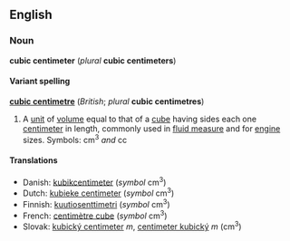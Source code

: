 <!--

If you edit this page, please make corresponding edits to "cubic centimetre" to keep these two pages in synch.

-->


==English==
===Noun===
'''cubic centimeter''' (''plural'' '''cubic centimeters''')

====Variant spelling====
'''[[cubic centimetre]]''' (''British''; ''plural'' '''cubic centimetres''')

#A [[unit]] of [[volume]] equal to that of a [[cube]] having sides each one [[centimeter]] in length, commonly used in [[fluid measure]] and for [[engine]] sizes.  Symbols: cm<sup>3</sup> ''and'' cc

====Translations====
*Danish: [[kubikcentimeter]] (''symbol'' cm<sup>3</sup>)
*Dutch: [[kubieke centimeter]] (''symbol'' cm<sup>3</sup>)
*Finnish: [[kuutiosenttimetri]] (''symbol'' cm<sup>3</sup>)
*French: [[centimètre cube]] (''symbol'' cm<sup>3</sup>)
*Slovak: [[kubický centimeter]] ''m'', [[centimeter kubický]] ''m'' (cm<sup>3</sup>)

<!--
{{msg:Measurement_Units}}
-->


<!--

If you edit this page, please make corresponding edits to "cubic centimetre" to keep these two pages in synch.

-->